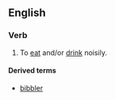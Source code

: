 ==English==

===Verb===
{{en-verb}}

# To [[eat]] and/or [[drink]] noisily.

====Derived terms====
*[[bibbler]]
